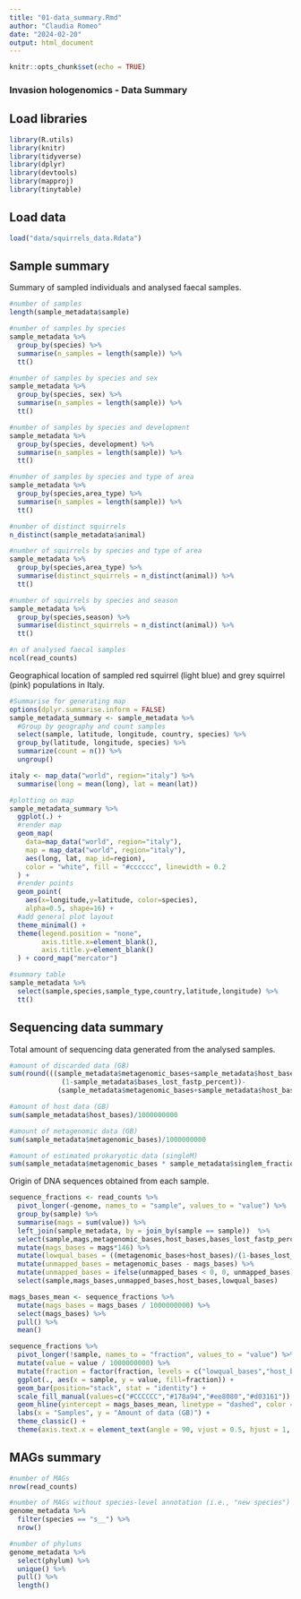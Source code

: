 ```yaml
---
title: "01-data_summary.Rmd"
author: "Claudia Romeo"
date: "2024-02-20"
output: html_document
---
```


```r
knitr::opts_chunk$set(echo = TRUE)
```

### Invasion hologenomics - Data Summary


## Load libraries

```r
library(R.utils)
library(knitr)
library(tidyverse)
library(dplyr)
library(devtools)
library(mapproj)
library(tinytable)

```

## Load data

```r

load("data/squirrels_data.Rdata")

```

## Sample summary

Summary of sampled individuals and analysed faecal samples.

```r

#number of samples
length(sample_metadata$sample)

#number of samples by species
sample_metadata %>%
  group_by(species) %>%
  summarise(n_samples = length(sample)) %>%
  tt()

#number of samples by species and sex
sample_metadata %>%
  group_by(species, sex) %>%
  summarise(n_samples = length(sample)) %>%
  tt()

#number of samples by species and development
sample_metadata %>%
  group_by(species, development) %>%
  summarise(n_samples = length(sample)) %>%
  tt()

#number of samples by species and type of area
sample_metadata %>%
  group_by(species,area_type) %>%
  summarise(n_samples = length(sample)) %>%
  tt()

#number of distinct squirrels
n_distinct(sample_metadata$animal)

#number of squirrels by species and type of area
sample_metadata %>%
  group_by(species,area_type) %>%
  summarise(distinct_squirrels = n_distinct(animal)) %>%
  tt()

#number of squirrels by species and season
sample_metadata %>%
  group_by(species,season) %>%
  summarise(distinct_squirrels = n_distinct(animal)) %>%
  tt()

#n of analysed faecal samples
ncol(read_counts)

```

Geographical location of sampled red squirrel (light blue) and grey squirrel (pink) populations in Italy.

```r
#Summarise for generating map
options(dplyr.summarise.inform = FALSE)
sample_metadata_summary <- sample_metadata %>%
  #Group by geography and count samples
  select(sample, latitude, longitude, country, species) %>%
  group_by(latitude, longitude, species) %>%
  summarize(count = n()) %>%
  ungroup()

italy <- map_data("world", region="italy") %>%
  summarise(long = mean(long), lat = mean(lat))

#plotting on map
sample_metadata_summary %>%
  ggplot(.) +
  #render map
  geom_map(
    data=map_data("world", region="italy"),
    map = map_data("world", region="italy"),
    aes(long, lat, map_id=region),
    color = "white", fill = "#cccccc", linewidth = 0.2
  ) +
  #render points
  geom_point(
    aes(x=longitude,y=latitude, color=species),
    alpha=0.5, shape=16) +
  #add general plot layout
  theme_minimal() +
  theme(legend.position = "none",
        axis.title.x=element_blank(),
        axis.title.y=element_blank()
  ) + coord_map("mercator")
```


```r
#summary table
sample_metadata %>%
  select(sample,species,sample_type,country,latitude,longitude) %>%
  tt()

```

## Sequencing data summary

Total amount of sequencing data generated from the analysed samples.

```r

#amount of discarded data (GB)
sum(round(((sample_metadata$metagenomic_bases+sample_metadata$host_bases)/
             (1-sample_metadata$bases_lost_fastp_percent))-
            (sample_metadata$metagenomic_bases+sample_metadata$host_bases)))/1000000000

#amount of host data (GB)
sum(sample_metadata$host_bases)/1000000000

#amount of metagenomic data (GB)
sum(sample_metadata$metagenomic_bases)/1000000000

#amount of estimated prokaryotic data (singleM)
sum(sample_metadata$metagenomic_bases * sample_metadata$singlem_fraction)/1000000000

```


Origin of DNA sequences obtained from each sample.

```r
sequence_fractions <- read_counts %>%
  pivot_longer(-genome, names_to = "sample", values_to = "value") %>%
  group_by(sample) %>%
  summarise(mags = sum(value)) %>%
  left_join(sample_metadata, by = join_by(sample == sample))  %>%
  select(sample,mags,metagenomic_bases,host_bases,bases_lost_fastp_percent) %>%
  mutate(mags_bases = mags*146) %>%
  mutate(lowqual_bases = ((metagenomic_bases+host_bases)/(1-bases_lost_fastp_percent))-(metagenomic_bases+host_bases)) %>%
  mutate(unmapped_bases = metagenomic_bases - mags_bases) %>%
  mutate(unmapped_bases = ifelse(unmapped_bases < 0, 0, unmapped_bases)) %>%
  select(sample,mags_bases,unmapped_bases,host_bases,lowqual_bases)

mags_bases_mean <- sequence_fractions %>%
  mutate(mags_bases = mags_bases / 1000000000) %>%
  select(mags_bases) %>%
  pull() %>%
  mean()

sequence_fractions %>%
  pivot_longer(!sample, names_to = "fraction", values_to = "value") %>%
  mutate(value = value / 1000000000) %>%
  mutate(fraction = factor(fraction, levels = c("lowqual_bases","host_bases","unmapped_bases","mags_bases"))) %>%
  ggplot(., aes(x = sample, y = value, fill=fraction)) +
  geom_bar(position="stack", stat = "identity") +
  scale_fill_manual(values=c("#CCCCCC","#178a94","#ee8080","#d03161")) +
  geom_hline(yintercept = mags_bases_mean, linetype = "dashed", color = "black") +
  labs(x = "Samples", y = "Amount of data (GB)") +
  theme_classic() +
  theme(axis.text.x = element_text(angle = 90, vjust = 0.5, hjust = 1, size=6),legend.position = "bottom")

```

## MAGs summary

```r

#number of MAGs
nrow(read_counts)

#number of MAGs without species-level annotation (i.e., "new species")
genome_metadata %>%
  filter(species == "s__") %>%
  nrow()

#number of phylums
genome_metadata %>%
  select(phylum) %>%
  unique() %>%
  pull() %>%
  length()

```


